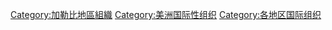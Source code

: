 [[Category:加勒比地區組織|Category:加勒比地區組織]]
[[Category:美洲国际性组织|Category:美洲国际性组织]]
[[Category:各地区国际组织|Category:各地区国际组织]]